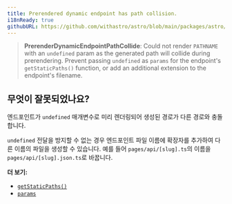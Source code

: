 ```yaml
---
title: Prerendered dynamic endpoint has path collision.
i18nReady: true
githubURL: https://github.com/withastro/astro/blob/main/packages/astro/src/core/errors/errors-data.ts
---
```


> **PrerenderDynamicEndpointPathCollide**: Could not render `PATHNAME` with an `undefined` param as the generated path will collide during prerendering. Prevent passing `undefined` as `params` for the endpoint's `getStaticPaths()` function, or add an additional extension to the endpoint's filename.

## 무엇이 잘못되었나요?

엔드포인트가 `undefined` 매개변수로 미리 렌더링되어 생성된 경로가 다른 경로와 충돌합니다.

`undefined` 전달을 방지할 수 없는 경우 엔드포인트 파일 이름에 확장자를 추가하여 다른 이름의 파일을 생성할 수 있습니다. 예를 들어 `pages/api/[slug].ts`의 이름을 `pages/api/[slug].json.ts`로 바꿉니다.

**더 보기:**

-  [`getStaticPaths()`](/ko/reference/api-reference/#getstaticpaths)
-  [`params`](/ko/reference/api-reference/#params)